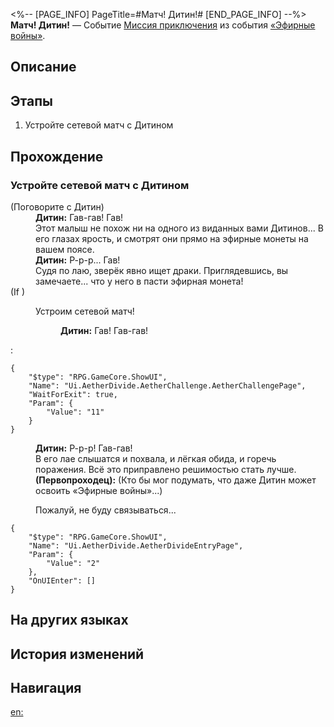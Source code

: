 <%-- [PAGE_INFO]
PageTitle=#Матч! Дитин!#
[END_PAGE_INFO] --%>
{{Дополнить|Диалоги.}}
{{Миссия Инфобокс
|id              = 8014131
|Название        = 
|Изображение     = Миссия Матч! Дитин!.png
|Тип             = Миссия приключения
|Событие         = «Эфирные войны»
|Глава           = 
|Условия         = 
* Завершена [[Миссия приключения]] «[[Матч! Наташа!]]»
* Завершена [[Миссия приключения]] «[[Матч! Клара!]]»
* Завершена [[Миссия приключения]] «[[Матч! Гепард!]]»
* Завершена [[Миссия приключения]] «[[Матч! Рысь!]]»
|Персонажи       = Дитин; Первопроходец
|СтартЛокация    = [[Ярило-VI]] — [[Старый испытательный полигон]]
|Мир             = Ярило-VI
|Предыдущая      = Матч! Рысь!
|Следующая       = 
|Награды         = 
}}
'''Матч! Дитин!''' — Событие [[Миссия приключения]] из события [[«Эфирные войны»]].

==Описание==
{{Описание|<!--официальное описание из Перекрёстка судеб-->}}

==Этапы==
# Устройте сетевой матч с Дитином

==Прохождение==
{{Дополнить}}
===Устройте сетевой матч с Дитином===
{{Описание миссии|тип=Миссия приключения|локация=Старый испытательный полигон|Основная игровая механика «Эфирных войн» - матчи. Бросьте вызов разным игрокам и покажите свою истинную силу!}}
{{Диалог Начало}}

;(Поговорите с Дитин)
:'''Дитин:''' Гав-гав! Гав!
:Этот малыш не похож ни на одного из виданных вами Дитинов... В его глазах ярость, и смотрят они прямо на эфирные монеты на вашем поясе.
:'''Дитин:''' Р-р-р... Гав!
:Судя по лаю, зверёк явно ищет драки. Приглядевшись, вы замечаете... что у него в пасти эфирная монета!
;(If )
:{{Диалог|undefined}} Устроим сетевой матч!
::'''Дитин:''' Гав! Гав-гав!
:<pre>{
	"$type": "RPG.GameCore.ShowUI",
	"Name": "Ui.AetherDivide.AetherChallenge.AetherChallengePage",
	"WaitForExit": true,
	"Param": {
		"Value": "11"
	}
}</pre>
:'''Дитин:''' Р-р-р! Гав-гав!
:В его лае слышатся и похвала, и лёгкая обида, и горечь поражения. Всё это приправлено решимостью стать лучше.
:'''(Первопроходец):''' (Кто бы мог подумать, что даже Дитин может освоить «Эфирные войны»...)
:{{Диалог|Стрелка}} Пожалуй, не буду связываться...
<pre>{
	"$type": "RPG.GameCore.ShowUI",
	"Name": "Ui.AetherDivide.AetherDivideEntryPage",
	"Param": {
		"Value": "2"
	},
	"OnUIEnter": []
}</pre>
{{Диалог Конец}}

==На других языках==
{{На других языках
|en   = Hyperlink Match, Diting!
|zhs  = 超链接对决！谛听
|zht  = 超連結對決！諦聽
|ja   = ハイパーリンクバトル！諦聴
|ko   = 하이퍼링크 대결! 경청
|es   = Enfrentamiento de hipervínculos: Diting
|fr   = Combat hyperlink&nbsp;: Truffie&nbsp;!
|ru   = Матч! Дитин!
|th   = ประลองไฮเปอร์ลิงก์กับ Diting!
|vi   = Quyết Đấu Siêu Liên Kết! Diting
|de   = Hyperlinkmatch, Diting!
|id   = Duel Hyperlink, Diting!
|pt   = Batalha de Hyperlink, Diting!
}}

==История изменений==
{{История изменений|3.5}}

==Навигация==
{{Миссия приключения Навбокс|Глава }}

[[en:]]
